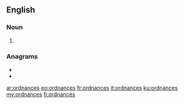 ==English==

===Noun===
{{head|en|noun plural form}}

# {{plural of|ordnance|lang=en}}

===Anagrams===
* {{l|en|consarned}}
* {{l|en|nonsacred}}

[[ar:ordnances]]
[[eo:ordnances]]
[[fr:ordnances]]
[[it:ordnances]]
[[ku:ordnances]]
[[my:ordnances]]
[[fi:ordnances]]